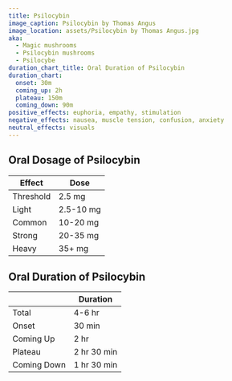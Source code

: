 ```yaml
---
title: Psilocybin
image_caption: Psilocybin by Thomas Angus
image_location: assets/Psilocybin by Thomas Angus.jpg
aka:
  - Magic mushrooms
  - Psilocybin mushrooms
  - Psilocybe
duration_chart_title: Oral Duration of Psilocybin
duration_chart:
  onset: 30m
  coming_up: 2h
  plateau: 150m
  coming_down: 90m
positive_effects: euphoria, empathy, stimulation
negative_effects: nausea, muscle tension, confusion, anxiety
neutral_effects: visuals
---
```


## Oral Dosage of Psilocybin
| Effect | Dose |
| --- | --- |
| Threshold | 2.5 mg |
| Light | 2.5-10 mg |
| Common | 10-20 mg |
| Strong | 20-35 mg |
| Heavy | 35+ mg |


<Chart title={frontmatter.duration_chart_title} data={frontmatter.duration_chart} />

## Oral Duration of Psilocybin
|  | Duration |
| --- | --- |
| Total | 4-6 hr |
| Onset | 30 min |
| Coming Up | 2 hr |
| Plateau | 2 hr 30 min |
| Coming Down | 1 hr 30 min |






